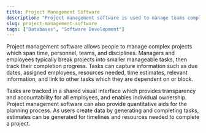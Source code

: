 ```yaml
---
title: Project Management Software
description: "Project management software is used to manage teams completing complex projects."
slug: project-management-software
tags: ["Databases", "Software Development"]
---
```


Project management software allows people to manage complex projects which span time, personnel, teams, and disciplines. Managers and employees typically break projects into smaller manageable tasks, then track their completion progress. Tasks can capture information such as due dates, assigned employees, resources needed, time estimates, relevant information, and link to other tasks which they are dependent on or block. 

Tasks are tracked in a shared visual interface which provides transparency and accountability for all employees, and enables individual ownership. Project management software can also provide quantitative aids for the planning process. As users create data by generating and completing tasks, estimates can be generated for timelines and resources needed to complete a project.